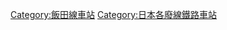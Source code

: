 {{DEFAULTSORT:Nishi-Toyokawa Branch}}

[[Category:飯田線車站|Category:飯田線車站]]
[[Category:日本各廢線鐵路車站|Category:日本各廢線鐵路車站]]